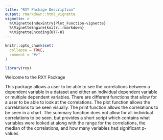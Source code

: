 ```yaml
---
title: "RXY Package Description"
output: rmarkdown::html_vignette
vignette: >
  %\VignetteIndexEntry{Plot_Function-vignette}
  %\VignetteEngine{knitr::rmarkdown}
  %\VignetteEncoding{UTF-8}
---
```


```r
knitr::opts_chunk$set(
  collapse = TRUE,
  comment = "#>"
)
```

```r
library(rxy)
```

Welcome to the RXY Package

This package allows a user to be able to see the correlations between a dependent
variable in a dataset and either an individual dependent variable or multiple dependent
variables. There are different functions that allow for a user to be able to look at 
the correlations. The plot function allows the correlations to be seen visually. The 
print function allows the correlations to be seen in a chart. The summary function does not allow for all individual correlations to be seen, but provides a short script which contains what variables were looked at along with the range for the correlations, the median of the correlations, and how many variables had significant p-values. 








